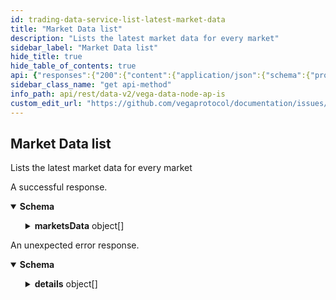 ```yaml
---
id: trading-data-service-list-latest-market-data
title: "Market Data list"
description: "Lists the latest market data for every market"
sidebar_label: "Market Data list"
hide_title: true
hide_table_of_contents: true
api: {"responses":{"200":{"content":{"application/json":{"schema":{"properties":{"marketsData":{"items":{"properties":{"auctionEnd":{"format":"int64","title":"Time in seconds until the end of the auction (zero if currently not in auction period)","type":"string"},"auctionStart":{"format":"int64","title":"Time until next auction, or start time of the current auction if market is in auction period","type":"string"},"bestBidPrice":{"description":"Highest price level on an order book for buy orders, as an integer, for example `123456` is a correctly\nformatted price of `1.23456` assuming market configured to 5 decimal places\nThis field is an unsigned integer passed as a string and needs to be scaled using the market's decimal places.","type":"string"},"bestBidVolume":{"description":"Aggregated volume being bid at the best bid price\nThis field is an unsigned integer passed as a string and needs to be scaled using the market's position decimal places.","format":"uint64","type":"string"},"bestOfferPrice":{"description":"Lowest price level on an order book for offer orders\nThis field is an unsigned integer passed as a string and needs to be scaled using the market's decimal places.","type":"string"},"bestOfferVolume":{"description":"Aggregated volume being offered at the best offer price, as an integer, for example `123456` is a correctly\nformatted price of `1.23456` assuming market configured to 5 decimal places\nThis field is an unsigned integer passed as a string and needs to be scaled using the market's position decimal places.","format":"uint64","type":"string"},"bestStaticBidPrice":{"description":"Highest price on the order book for buy orders not including pegged orders\nThis field is an unsigned integer passed as a string and needs to be scaled using the market's decimal places.","type":"string"},"bestStaticBidVolume":{"description":"Total volume at the best static bid price excluding pegged orders\nThis field is an unsigned integer passed as a string and needs to be scaled using the market's position decimal places.","format":"uint64","type":"string"},"bestStaticOfferPrice":{"description":"Lowest price on the order book for sell orders not including pegged orders\nThis field is an unsigned integer passed as a string and needs to be scaled using the market's decimal places.","type":"string"},"bestStaticOfferVolume":{"description":"Total volume at the best static offer price, excluding pegged orders\nThis field is an unsigned integer passed as a string and needs to be scaled using the market's position decimal places.","format":"uint64","type":"string"},"extensionTrigger":{"title":"When a market auction is extended, this field indicates what caused the extension","default":"AUCTION_TRIGGER_UNSPECIFIED","description":"- AUCTION_TRIGGER_UNSPECIFIED: Default value for AuctionTrigger, no auction triggered\n - AUCTION_TRIGGER_BATCH: Batch auction\n - AUCTION_TRIGGER_OPENING: Opening auction\n - AUCTION_TRIGGER_PRICE: Price monitoring trigger\n - AUCTION_TRIGGER_LIQUIDITY: Deprecated\n - AUCTION_TRIGGER_LIQUIDITY_TARGET_NOT_MET: Liquidity auction due to not enough committed liquidity\n - AUCTION_TRIGGER_UNABLE_TO_DEPLOY_LP_ORDERS: Liquidity auction due to not being able to deploy LP orders because there's nothing to peg on one or both sides of the book","enum":["AUCTION_TRIGGER_UNSPECIFIED","AUCTION_TRIGGER_BATCH","AUCTION_TRIGGER_OPENING","AUCTION_TRIGGER_PRICE","AUCTION_TRIGGER_LIQUIDITY","AUCTION_TRIGGER_LIQUIDITY_TARGET_NOT_MET","AUCTION_TRIGGER_UNABLE_TO_DEPLOY_LP_ORDERS"],"type":"string"},"indicativePrice":{"description":"Indicative price (zero if not in auction)\nThis field is an unsigned integer passed as a string and needs to be scaled using the market's decimal places.","type":"string"},"indicativeVolume":{"description":"Indicative volume (zero if not in auction)\nThis field is an unsigned integer passed as a string and needs to be scaled using the market's position decimal places.","format":"uint64","type":"string"},"lastTradedPrice":{"description":"Last traded price of the market\nThis field is an unsigned integer passed as a string and needs to be scaled using the market's decimal places.","type":"string"},"liquidityProviderFeeShare":{"items":{"properties":{"averageEntryValuation":{"title":"The average entry valuation of the liquidity provider for the market","type":"string"},"averageScore":{"title":"The average liquidity score","type":"string"},"equityLikeShare":{"title":"The share own by this liquidity provider (float)","type":"string"},"party":{"title":"The liquidity provider party id","type":"string"}},"title":"The equity like share of liquidity fee for each liquidity provider","type":"object"},"title":"the equity like share of liquidity fee for each liquidity provider","type":"array"},"markPrice":{"description":"Mark price, as an integer, for example `123456` is a correctly\nformatted price of `1.23456` assuming market configured to 5 decimal places\nThis field is an unsigned integer passed as a string and needs to be scaled using the market's decimal places.","type":"string"},"market":{"title":"Market identifier for the data","type":"string"},"marketState":{"title":"The current state of the market","default":"STATE_UNSPECIFIED","description":"- STATE_UNSPECIFIED: Default value, invalid\n - STATE_PROPOSED: The governance proposal valid and accepted\n - STATE_REJECTED: Outcome of governance votes is to reject the market\n - STATE_PENDING: Governance vote passes/wins\n - STATE_CANCELLED: Market triggers cancellation condition or governance\nvotes to close before market becomes Active\n - STATE_ACTIVE: Enactment date reached and usual auction exit checks pass\n - STATE_SUSPENDED: Price monitoring or liquidity monitoring trigger\n - STATE_CLOSED: Governance vote to close (Not currently implemented)\n - STATE_TRADING_TERMINATED: Defined by the product (i.e. from a product parameter,\nspecified in market definition, giving close date/time)\n - STATE_SETTLED: Settlement triggered and completed as defined by product","enum":["STATE_UNSPECIFIED","STATE_PROPOSED","STATE_REJECTED","STATE_PENDING","STATE_CANCELLED","STATE_ACTIVE","STATE_SUSPENDED","STATE_CLOSED","STATE_TRADING_TERMINATED","STATE_SETTLED"],"type":"string"},"marketTradingMode":{"title":"The current trading mode for the market","default":"TRADING_MODE_UNSPECIFIED","description":"- TRADING_MODE_UNSPECIFIED: Default value, this is invalid\n - TRADING_MODE_CONTINUOUS: Normal trading\n - TRADING_MODE_BATCH_AUCTION: Auction trading (FBA)\n - TRADING_MODE_OPENING_AUCTION: Opening auction\n - TRADING_MODE_MONITORING_AUCTION: Auction triggered by monitoring\n - TRADING_MODE_NO_TRADING: No trading is allowed","enum":["TRADING_MODE_UNSPECIFIED","TRADING_MODE_CONTINUOUS","TRADING_MODE_BATCH_AUCTION","TRADING_MODE_OPENING_AUCTION","TRADING_MODE_MONITORING_AUCTION","TRADING_MODE_NO_TRADING"],"type":"string"},"marketValueProxy":{"title":"the market value proxy","type":"string"},"midPrice":{"description":"Arithmetic average of the best bid price and best offer price, as an integer, for example `123456` is a correctly\nformatted price of `1.23456` assuming market configured to 5 decimal places\nThis field is an unsigned integer passed as a string and needs to be scaled using the market's decimal places.","type":"string"},"nextMarkToMarket":{"format":"int64","title":"next MTM timestamp","type":"string"},"openInterest":{"description":"The sum of the size of all positions greater than zero on the market\nThis field is an unsigned integer passed as a string and needs to be scaled using the market's position decimal places.","format":"uint64","type":"string"},"priceMonitoringBounds":{"items":{"properties":{"maxValidPrice":{"description":"Maximum price that isn't currently breaching the specified price monitoring trigger\nThis field is an unsigned integer passed as a string and needs to be scaled using the market's decimal places.","type":"string"},"minValidPrice":{"description":"Minimum price that isn't currently breaching the specified price monitoring trigger\nThis field is an unsigned integer passed as a string and needs to be scaled using the market's decimal places.","type":"string"},"referencePrice":{"description":"Reference price used to calculate the valid price range\nThis field is an unsigned integer passed as a string and needs to be scaled using the market's decimal places.","type":"string"},"trigger":{"properties":{"auctionExtension":{"format":"int64","title":"Price monitoring auction extension duration in seconds should the price\nbreach its theoretical level over the specified horizon at the specified\nprobability level","type":"string"},"horizon":{"format":"int64","title":"Price monitoring projection horizon τ in seconds","type":"string"},"probability":{"title":"Price monitoring probability level p","type":"string"}},"title":"PriceMonitoringTrigger holds together price projection horizon τ, probability level p, and auction extension duration","type":"object"}},"title":"Represents a list of valid (at the current timestamp) price ranges per associated trigger","type":"object"},"title":"One or more price monitoring bounds for the current timestamp","type":"array"},"staticMidPrice":{"description":"Arithmetic average of the best static bid price and best static offer price\nThis field is an unsigned integer passed as a string and needs to be scaled using the market's decimal places.","type":"string"},"suppliedStake":{"description":"Available stake for the given market\nThis field is an unsigned integer passed as a string and needs to be scaled using the settlement asset's decimal places.","type":"string"},"targetStake":{"description":"Targeted stake for the given market\nThis field is an unsigned integer passed as a string and needs to be scaled using the settlement asset's decimal places.","type":"string"},"timestamp":{"format":"int64","title":"Timestamp at which this mark price was relevant, in nanoseconds since the epoch","type":"string"},"trigger":{"title":"When a market is in an auction trading mode, this field indicates what triggered the auction","default":"AUCTION_TRIGGER_UNSPECIFIED","description":"- AUCTION_TRIGGER_UNSPECIFIED: Default value for AuctionTrigger, no auction triggered\n - AUCTION_TRIGGER_BATCH: Batch auction\n - AUCTION_TRIGGER_OPENING: Opening auction\n - AUCTION_TRIGGER_PRICE: Price monitoring trigger\n - AUCTION_TRIGGER_LIQUIDITY: Deprecated\n - AUCTION_TRIGGER_LIQUIDITY_TARGET_NOT_MET: Liquidity auction due to not enough committed liquidity\n - AUCTION_TRIGGER_UNABLE_TO_DEPLOY_LP_ORDERS: Liquidity auction due to not being able to deploy LP orders because there's nothing to peg on one or both sides of the book","enum":["AUCTION_TRIGGER_UNSPECIFIED","AUCTION_TRIGGER_BATCH","AUCTION_TRIGGER_OPENING","AUCTION_TRIGGER_PRICE","AUCTION_TRIGGER_LIQUIDITY","AUCTION_TRIGGER_LIQUIDITY_TARGET_NOT_MET","AUCTION_TRIGGER_UNABLE_TO_DEPLOY_LP_ORDERS"],"type":"string"}},"title":"Represents data generated by a market when open","type":"object"},"type":"array"}},"title":"Response that is received when listing the latest market data for every market","type":"object"}}},"description":"A successful response."},"default":{"content":{"application/json":{"schema":{"properties":{"code":{"format":"int32","type":"integer"},"details":{"items":{"additionalProperties":{},"properties":{"@type":{"type":"string"}},"type":"object"},"type":"array"},"message":{"type":"string"}},"type":"object"}}},"description":"An unexpected error response."}},"tags":["TradingDataService"],"description":"Lists the latest market data for every market","operationId":"TradingDataService_ListLatestMarketData","method":"get","path":"/api/v2/markets/data","servers":[{"url":"https://api.n06.testnet.vega.xyz","description":"n06 (data node)"},{"url":"https://api.n07.testnet.vega.xyz","description":"n07 (data node)"},{"url":"https://api.n08.testnet.vega.xyz","description":"n08 (data node)"},{"url":"https://api.n09.testnet.vega.xyz","description":"n09 (data node)"},{"url":"https://api.n10.testnet.vega.xyz","description":"n10 (data node)"},{"url":"https://api.n12.testnet.vega.xyz","description":"n12 (data node)"}],"info":{"title":"Vega data node APIs","version":"v0.70.0"},"postman":{"name":"Market Data list","description":{"content":"Lists the latest market data for every market","type":"text/plain"},"url":{"path":["api","v2","markets","data"],"host":["{{baseUrl}}"],"query":[],"variable":[]},"header":[{"key":"Accept","value":"application/json"}],"method":"GET"}}
sidebar_class_name: "get api-method"
info_path: api/rest/data-v2/vega-data-node-ap-is
custom_edit_url: "https://github.com/vegaprotocol/documentation/issues/new?labels=documentation&title=[Documentation] Requesting changes to 'Market Data list' (trading-data-service-list-latest-market-data)"
---
```



## Market Data list



Lists the latest market data for every market

<div><ApiTabs><TabItem label={"200"} value={"200"}><div>

A successful response.

</div><div><MimeTabs schemaType={"response"}><TabItem label={"application/json"} value={"application/json"}><SchemaTabs><TabItem label={"Schema"} value={"Schema"}><details style={{}} data-collapsed={false} open={true}><summary style={{"textAlign":"left"}}><strong>Schema</strong></summary><div style={{"textAlign":"left","marginLeft":"1rem"}}></div><ul style={{"marginLeft":"1rem"}}><SchemaItem collapsible={true} className={"schemaItem"}><details style={{}}><summary style={{}}><strong>marketsData</strong><span style={{"opacity":"0.6"}}> object[]</span></summary><div style={{"marginLeft":"1rem"}}><SchemaItem collapsible={false} name={"auctionEnd"} required={false} schemaDescription={undefined} schemaName={"int64"} qualifierMessage={undefined} defaultValue={undefined}></SchemaItem><SchemaItem collapsible={false} name={"auctionStart"} required={false} schemaDescription={undefined} schemaName={"int64"} qualifierMessage={undefined} defaultValue={undefined}></SchemaItem><SchemaItem collapsible={false} name={"bestBidPrice"} required={false} schemaDescription={"Highest price level on an order book for buy orders, as an integer, for example `123456` is a correctly\nformatted price of `1.23456` assuming market configured to 5 decimal places\nThis field is an unsigned integer passed as a string and needs to be scaled using the market's decimal places."} schemaName={"string"} qualifierMessage={undefined} defaultValue={undefined}></SchemaItem><SchemaItem collapsible={false} name={"bestBidVolume"} required={false} schemaDescription={"Aggregated volume being bid at the best bid price\nThis field is an unsigned integer passed as a string and needs to be scaled using the market's position decimal places."} schemaName={"uint64"} qualifierMessage={undefined} defaultValue={undefined}></SchemaItem><SchemaItem collapsible={false} name={"bestOfferPrice"} required={false} schemaDescription={"Lowest price level on an order book for offer orders\nThis field is an unsigned integer passed as a string and needs to be scaled using the market's decimal places."} schemaName={"string"} qualifierMessage={undefined} defaultValue={undefined}></SchemaItem><SchemaItem collapsible={false} name={"bestOfferVolume"} required={false} schemaDescription={"Aggregated volume being offered at the best offer price, as an integer, for example `123456` is a correctly\nformatted price of `1.23456` assuming market configured to 5 decimal places\nThis field is an unsigned integer passed as a string and needs to be scaled using the market's position decimal places."} schemaName={"uint64"} qualifierMessage={undefined} defaultValue={undefined}></SchemaItem><SchemaItem collapsible={false} name={"bestStaticBidPrice"} required={false} schemaDescription={"Highest price on the order book for buy orders not including pegged orders\nThis field is an unsigned integer passed as a string and needs to be scaled using the market's decimal places."} schemaName={"string"} qualifierMessage={undefined} defaultValue={undefined}></SchemaItem><SchemaItem collapsible={false} name={"bestStaticBidVolume"} required={false} schemaDescription={"Total volume at the best static bid price excluding pegged orders\nThis field is an unsigned integer passed as a string and needs to be scaled using the market's position decimal places."} schemaName={"uint64"} qualifierMessage={undefined} defaultValue={undefined}></SchemaItem><SchemaItem collapsible={false} name={"bestStaticOfferPrice"} required={false} schemaDescription={"Lowest price on the order book for sell orders not including pegged orders\nThis field is an unsigned integer passed as a string and needs to be scaled using the market's decimal places."} schemaName={"string"} qualifierMessage={undefined} defaultValue={undefined}></SchemaItem><SchemaItem collapsible={false} name={"bestStaticOfferVolume"} required={false} schemaDescription={"Total volume at the best static offer price, excluding pegged orders\nThis field is an unsigned integer passed as a string and needs to be scaled using the market's position decimal places."} schemaName={"uint64"} qualifierMessage={undefined} defaultValue={undefined}></SchemaItem><SchemaItem collapsible={false} name={"extensionTrigger"} required={false} schemaDescription={"- AUCTION_TRIGGER_UNSPECIFIED: Default value for AuctionTrigger, no auction triggered\n - AUCTION_TRIGGER_BATCH: Batch auction\n - AUCTION_TRIGGER_OPENING: Opening auction\n - AUCTION_TRIGGER_PRICE: Price monitoring trigger\n - AUCTION_TRIGGER_LIQUIDITY: Deprecated\n - AUCTION_TRIGGER_LIQUIDITY_TARGET_NOT_MET: Liquidity auction due to not enough committed liquidity\n - AUCTION_TRIGGER_UNABLE_TO_DEPLOY_LP_ORDERS: Liquidity auction due to not being able to deploy LP orders because there's nothing to peg on one or both sides of the book"} schemaName={"When a market auction is extended, this field indicates what caused the extension"} qualifierMessage={"**Possible values:** [`AUCTION_TRIGGER_UNSPECIFIED`, `AUCTION_TRIGGER_BATCH`, `AUCTION_TRIGGER_OPENING`, `AUCTION_TRIGGER_PRICE`, `AUCTION_TRIGGER_LIQUIDITY`, `AUCTION_TRIGGER_LIQUIDITY_TARGET_NOT_MET`, `AUCTION_TRIGGER_UNABLE_TO_DEPLOY_LP_ORDERS`]"} defaultValue={"AUCTION_TRIGGER_UNSPECIFIED"}></SchemaItem><SchemaItem collapsible={false} name={"indicativePrice"} required={false} schemaDescription={"Indicative price (zero if not in auction)\nThis field is an unsigned integer passed as a string and needs to be scaled using the market's decimal places."} schemaName={"string"} qualifierMessage={undefined} defaultValue={undefined}></SchemaItem><SchemaItem collapsible={false} name={"indicativeVolume"} required={false} schemaDescription={"Indicative volume (zero if not in auction)\nThis field is an unsigned integer passed as a string and needs to be scaled using the market's position decimal places."} schemaName={"uint64"} qualifierMessage={undefined} defaultValue={undefined}></SchemaItem><SchemaItem collapsible={false} name={"lastTradedPrice"} required={false} schemaDescription={"Last traded price of the market\nThis field is an unsigned integer passed as a string and needs to be scaled using the market's decimal places."} schemaName={"string"} qualifierMessage={undefined} defaultValue={undefined}></SchemaItem><SchemaItem collapsible={true} className={"schemaItem"}><details style={{}}><summary style={{}}><strong>liquidityProviderFeeShare</strong><span style={{"opacity":"0.6"}}> object[]</span></summary><div style={{"marginLeft":"1rem"}}><SchemaItem collapsible={false} name={"averageEntryValuation"} required={false} schemaDescription={undefined} schemaName={"The average entry valuation of the liquidity provider for the market"} qualifierMessage={undefined} defaultValue={undefined}></SchemaItem><SchemaItem collapsible={false} name={"averageScore"} required={false} schemaDescription={undefined} schemaName={"The average liquidity score"} qualifierMessage={undefined} defaultValue={undefined}></SchemaItem><SchemaItem collapsible={false} name={"equityLikeShare"} required={false} schemaDescription={undefined} schemaName={"The share own by this liquidity provider (float)"} qualifierMessage={undefined} defaultValue={undefined}></SchemaItem><SchemaItem collapsible={false} name={"party"} required={false} schemaDescription={undefined} schemaName={"The liquidity provider party id"} qualifierMessage={undefined} defaultValue={undefined}></SchemaItem></div></details></SchemaItem><SchemaItem collapsible={false} name={"markPrice"} required={false} schemaDescription={"Mark price, as an integer, for example `123456` is a correctly\nformatted price of `1.23456` assuming market configured to 5 decimal places\nThis field is an unsigned integer passed as a string and needs to be scaled using the market's decimal places."} schemaName={"string"} qualifierMessage={undefined} defaultValue={undefined}></SchemaItem><SchemaItem collapsible={false} name={"market"} required={false} schemaDescription={undefined} schemaName={"Market identifier for the data"} qualifierMessage={undefined} defaultValue={undefined}></SchemaItem><SchemaItem collapsible={false} name={"marketState"} required={false} schemaDescription={"- STATE_UNSPECIFIED: Default value, invalid\n - STATE_PROPOSED: The governance proposal valid and accepted\n - STATE_REJECTED: Outcome of governance votes is to reject the market\n - STATE_PENDING: Governance vote passes/wins\n - STATE_CANCELLED: Market triggers cancellation condition or governance\nvotes to close before market becomes Active\n - STATE_ACTIVE: Enactment date reached and usual auction exit checks pass\n - STATE_SUSPENDED: Price monitoring or liquidity monitoring trigger\n - STATE_CLOSED: Governance vote to close (Not currently implemented)\n - STATE_TRADING_TERMINATED: Defined by the product (i.e. from a product parameter,\nspecified in market definition, giving close date/time)\n - STATE_SETTLED: Settlement triggered and completed as defined by product"} schemaName={"The current state of the market"} qualifierMessage={"**Possible values:** [`STATE_UNSPECIFIED`, `STATE_PROPOSED`, `STATE_REJECTED`, `STATE_PENDING`, `STATE_CANCELLED`, `STATE_ACTIVE`, `STATE_SUSPENDED`, `STATE_CLOSED`, `STATE_TRADING_TERMINATED`, `STATE_SETTLED`]"} defaultValue={"STATE_UNSPECIFIED"}></SchemaItem><SchemaItem collapsible={false} name={"marketTradingMode"} required={false} schemaDescription={"- TRADING_MODE_UNSPECIFIED: Default value, this is invalid\n - TRADING_MODE_CONTINUOUS: Normal trading\n - TRADING_MODE_BATCH_AUCTION: Auction trading (FBA)\n - TRADING_MODE_OPENING_AUCTION: Opening auction\n - TRADING_MODE_MONITORING_AUCTION: Auction triggered by monitoring\n - TRADING_MODE_NO_TRADING: No trading is allowed"} schemaName={"The current trading mode for the market"} qualifierMessage={"**Possible values:** [`TRADING_MODE_UNSPECIFIED`, `TRADING_MODE_CONTINUOUS`, `TRADING_MODE_BATCH_AUCTION`, `TRADING_MODE_OPENING_AUCTION`, `TRADING_MODE_MONITORING_AUCTION`, `TRADING_MODE_NO_TRADING`]"} defaultValue={"TRADING_MODE_UNSPECIFIED"}></SchemaItem><SchemaItem collapsible={false} name={"marketValueProxy"} required={false} schemaDescription={undefined} schemaName={"the market value proxy"} qualifierMessage={undefined} defaultValue={undefined}></SchemaItem><SchemaItem collapsible={false} name={"midPrice"} required={false} schemaDescription={"Arithmetic average of the best bid price and best offer price, as an integer, for example `123456` is a correctly\nformatted price of `1.23456` assuming market configured to 5 decimal places\nThis field is an unsigned integer passed as a string and needs to be scaled using the market's decimal places."} schemaName={"string"} qualifierMessage={undefined} defaultValue={undefined}></SchemaItem><SchemaItem collapsible={false} name={"nextMarkToMarket"} required={false} schemaDescription={undefined} schemaName={"int64"} qualifierMessage={undefined} defaultValue={undefined}></SchemaItem><SchemaItem collapsible={false} name={"openInterest"} required={false} schemaDescription={"The sum of the size of all positions greater than zero on the market\nThis field is an unsigned integer passed as a string and needs to be scaled using the market's position decimal places."} schemaName={"uint64"} qualifierMessage={undefined} defaultValue={undefined}></SchemaItem><SchemaItem collapsible={true} className={"schemaItem"}><details style={{}}><summary style={{}}><strong>priceMonitoringBounds</strong><span style={{"opacity":"0.6"}}> object[]</span></summary><div style={{"marginLeft":"1rem"}}><SchemaItem collapsible={false} name={"maxValidPrice"} required={false} schemaDescription={"Maximum price that isn't currently breaching the specified price monitoring trigger\nThis field is an unsigned integer passed as a string and needs to be scaled using the market's decimal places."} schemaName={"string"} qualifierMessage={undefined} defaultValue={undefined}></SchemaItem><SchemaItem collapsible={false} name={"minValidPrice"} required={false} schemaDescription={"Minimum price that isn't currently breaching the specified price monitoring trigger\nThis field is an unsigned integer passed as a string and needs to be scaled using the market's decimal places."} schemaName={"string"} qualifierMessage={undefined} defaultValue={undefined}></SchemaItem><SchemaItem collapsible={false} name={"referencePrice"} required={false} schemaDescription={"Reference price used to calculate the valid price range\nThis field is an unsigned integer passed as a string and needs to be scaled using the market's decimal places."} schemaName={"string"} qualifierMessage={undefined} defaultValue={undefined}></SchemaItem><SchemaItem collapsible={true} className={"schemaItem"}><details style={{}}><summary style={{}}><strong>trigger</strong><span style={{"opacity":"0.6"}}> object</span></summary><div style={{"marginLeft":"1rem"}}><SchemaItem collapsible={false} name={"auctionExtension"} required={false} schemaDescription={undefined} schemaName={"int64"} qualifierMessage={undefined} defaultValue={undefined}></SchemaItem><SchemaItem collapsible={false} name={"horizon"} required={false} schemaDescription={undefined} schemaName={"int64"} qualifierMessage={undefined} defaultValue={undefined}></SchemaItem><SchemaItem collapsible={false} name={"probability"} required={false} schemaDescription={undefined} schemaName={"Price monitoring probability level p"} qualifierMessage={undefined} defaultValue={undefined}></SchemaItem></div></details></SchemaItem></div></details></SchemaItem><SchemaItem collapsible={false} name={"staticMidPrice"} required={false} schemaDescription={"Arithmetic average of the best static bid price and best static offer price\nThis field is an unsigned integer passed as a string and needs to be scaled using the market's decimal places."} schemaName={"string"} qualifierMessage={undefined} defaultValue={undefined}></SchemaItem><SchemaItem collapsible={false} name={"suppliedStake"} required={false} schemaDescription={"Available stake for the given market\nThis field is an unsigned integer passed as a string and needs to be scaled using the settlement asset's decimal places."} schemaName={"string"} qualifierMessage={undefined} defaultValue={undefined}></SchemaItem><SchemaItem collapsible={false} name={"targetStake"} required={false} schemaDescription={"Targeted stake for the given market\nThis field is an unsigned integer passed as a string and needs to be scaled using the settlement asset's decimal places."} schemaName={"string"} qualifierMessage={undefined} defaultValue={undefined}></SchemaItem><SchemaItem collapsible={false} name={"timestamp"} required={false} schemaDescription={undefined} schemaName={"int64"} qualifierMessage={undefined} defaultValue={undefined}></SchemaItem><SchemaItem collapsible={false} name={"trigger"} required={false} schemaDescription={"- AUCTION_TRIGGER_UNSPECIFIED: Default value for AuctionTrigger, no auction triggered\n - AUCTION_TRIGGER_BATCH: Batch auction\n - AUCTION_TRIGGER_OPENING: Opening auction\n - AUCTION_TRIGGER_PRICE: Price monitoring trigger\n - AUCTION_TRIGGER_LIQUIDITY: Deprecated\n - AUCTION_TRIGGER_LIQUIDITY_TARGET_NOT_MET: Liquidity auction due to not enough committed liquidity\n - AUCTION_TRIGGER_UNABLE_TO_DEPLOY_LP_ORDERS: Liquidity auction due to not being able to deploy LP orders because there's nothing to peg on one or both sides of the book"} schemaName={"When a market is in an auction trading mode, this field indicates what triggered the auction"} qualifierMessage={"**Possible values:** [`AUCTION_TRIGGER_UNSPECIFIED`, `AUCTION_TRIGGER_BATCH`, `AUCTION_TRIGGER_OPENING`, `AUCTION_TRIGGER_PRICE`, `AUCTION_TRIGGER_LIQUIDITY`, `AUCTION_TRIGGER_LIQUIDITY_TARGET_NOT_MET`, `AUCTION_TRIGGER_UNABLE_TO_DEPLOY_LP_ORDERS`]"} defaultValue={"AUCTION_TRIGGER_UNSPECIFIED"}></SchemaItem></div></details></SchemaItem></ul></details></TabItem><TabItem label={"Example (from schema)"} value={"Example (from schema)"}><ResponseSamples responseExample={"{\n  \"marketsData\": [\n    {\n      \"auctionEnd\": \"string\",\n      \"auctionStart\": \"string\",\n      \"bestBidPrice\": \"string\",\n      \"bestBidVolume\": \"string\",\n      \"bestOfferPrice\": \"string\",\n      \"bestOfferVolume\": \"string\",\n      \"bestStaticBidPrice\": \"string\",\n      \"bestStaticBidVolume\": \"string\",\n      \"bestStaticOfferPrice\": \"string\",\n      \"bestStaticOfferVolume\": \"string\",\n      \"extensionTrigger\": \"AUCTION_TRIGGER_UNSPECIFIED\",\n      \"indicativePrice\": \"string\",\n      \"indicativeVolume\": \"string\",\n      \"lastTradedPrice\": \"string\",\n      \"liquidityProviderFeeShare\": [\n        {\n          \"averageEntryValuation\": \"string\",\n          \"averageScore\": \"string\",\n          \"equityLikeShare\": \"string\",\n          \"party\": \"string\"\n        }\n      ],\n      \"markPrice\": \"string\",\n      \"market\": \"string\",\n      \"marketState\": \"STATE_UNSPECIFIED\",\n      \"marketTradingMode\": \"TRADING_MODE_UNSPECIFIED\",\n      \"marketValueProxy\": \"string\",\n      \"midPrice\": \"string\",\n      \"nextMarkToMarket\": \"string\",\n      \"openInterest\": \"string\",\n      \"priceMonitoringBounds\": [\n        {\n          \"maxValidPrice\": \"string\",\n          \"minValidPrice\": \"string\",\n          \"referencePrice\": \"string\",\n          \"trigger\": {\n            \"auctionExtension\": \"string\",\n            \"horizon\": \"string\",\n            \"probability\": \"string\"\n          }\n        }\n      ],\n      \"staticMidPrice\": \"string\",\n      \"suppliedStake\": \"string\",\n      \"targetStake\": \"string\",\n      \"timestamp\": \"string\",\n      \"trigger\": \"AUCTION_TRIGGER_UNSPECIFIED\"\n    }\n  ]\n}"} language={"json"}></ResponseSamples></TabItem></SchemaTabs></TabItem></MimeTabs></div></TabItem><TabItem label={"default"} value={"default"}><div>

An unexpected error response.

</div><div><MimeTabs schemaType={"response"}><TabItem label={"application/json"} value={"application/json"}><SchemaTabs><TabItem label={"Schema"} value={"Schema"}><details style={{}} data-collapsed={false} open={true}><summary style={{"textAlign":"left"}}><strong>Schema</strong></summary><div style={{"textAlign":"left","marginLeft":"1rem"}}></div><ul style={{"marginLeft":"1rem"}}><SchemaItem collapsible={false} name={"code"} required={false} schemaDescription={undefined} schemaName={"int32"} qualifierMessage={undefined} defaultValue={undefined}></SchemaItem><SchemaItem collapsible={true} className={"schemaItem"}><details style={{}}><summary style={{}}><strong>details</strong><span style={{"opacity":"0.6"}}> object[]</span></summary><div style={{"marginLeft":"1rem"}}><SchemaItem collapsible={false} name={"@type"} required={false} schemaDescription={undefined} schemaName={"string"} qualifierMessage={undefined} defaultValue={undefined}></SchemaItem></div></details></SchemaItem><SchemaItem collapsible={false} name={"message"} required={false} schemaDescription={undefined} schemaName={"string"} qualifierMessage={undefined} defaultValue={undefined}></SchemaItem></ul></details></TabItem><TabItem label={"Example (from schema)"} value={"Example (from schema)"}><ResponseSamples responseExample={"{\n  \"code\": 0,\n  \"details\": [\n    {\n      \"@type\": \"string\"\n    }\n  ],\n  \"message\": \"string\"\n}"} language={"json"}></ResponseSamples></TabItem></SchemaTabs></TabItem></MimeTabs></div></TabItem></ApiTabs></div>
